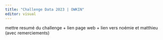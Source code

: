 ```yaml
---
title: "Challenge Data 2023 | OWKIN"
editor: visual
---
```



mettre resumé du challenge + lien page web + lien vers noémie et matthieu (avec remerciements)